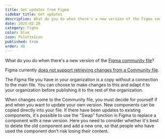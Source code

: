 ```yaml
---
title: Get updates from Figma
sidebar_title: Get updates
description: What do you do when there's a new version of the Figma community file?
date: 2025-02-28
category: Figma
color: blue
icon: PaletteIcon
published: true
order: 40
---
```


What do you do when there's a new version of the [Figma community file](https://www.figma.com/@designsystemet)?

Figma currently [does not support retrieving changes from a Community file](https://forum.figma.com/t/need-a-way-to-get-latest-updates-or-subscribe-to-changes-from-a-published-community-file/32571). 

The Figma file you have in your organization is a copy without a connection to the main file. You can choose to make changes to this and adapt it to your organization before publishing it to the rest of the organization. 

When changes come to the Community file, you must decide for yourself if and when you want to update your own version. New components can be copied directly into your file. If there have been updates to existing components, it's possible to use the "Swap" function in Figma to replace a component with a new version. Here you need to consider whether it's best to delete the old component and add a new one, so that people who have used the component don't risk losing their content.
